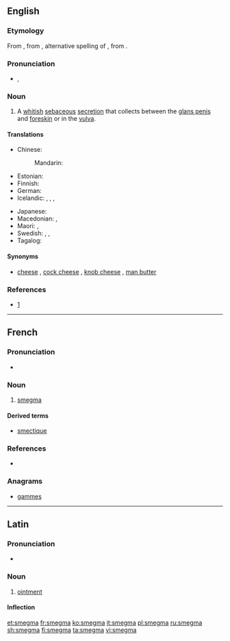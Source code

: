 {{also|Smegma}}
==English==
{{wikipedia}}

===Etymology===
From {{etyl|la|en}}, from {{etyl|grc|en}} {{term|σμῆγμα|tr=smēgma|lang=grc|sc=polytonic}}, alternative spelling of {{term|σμῆμα||soap, detergent|tr=smēma|lang=grc|sc=polytonic}}, from {{term|σμάω||I wipe, clean|tr=smaō|lang=grc|sc=polytonic}}.

===Pronunciation===
* {{enPR|smĕgʹmə}}, {{IPA|/ˈsmɛɡmə/|lang=en}}

===Noun===
{{en-noun|-}}

# A [[whitish]] [[sebaceous]] [[secretion]] that collects between the [[glans penis]] and [[foreskin]] or in the [[vulva]].

====Translations====
{{trans-top|sebaceous secretion}}
* Chinese:
*: Mandarin: {{t+|cmn|包皮垢|tr=bāopígòu|sc=Hani}}
* Estonian: {{t+|et|smegma}}
* Finnish: {{t|fi|esinahkatali}}
* German: {{t+|de|Smegma|n}}
* Icelandic: {{t|is|reðurfarði|m}}, {{t|is|limfarði|m}}, {{t|is|forhúðarostur|m}}, {{t+|is|ostur|m}}
{{trans-mid}}
* Japanese: {{t|ja|チンカス|tr=chinkasu|sc=Jpan}} {{qualifier|vulgar}}
* Macedonian: {{t|mk|смегма|f|tr=smégma|sc=Cyrl}}, {{qualifier|slang}} {{t|mk|урда|f|tr=úrda|sc=Cyrl}}
* Maori: {{t|mi|paraheka}}, {{t|mi|ngahu}}
* Swedish: {{t|sv|smegma|c}}, {{qualifier|vulgar}} {{t+|sv|flensost|c}}, {{t|sv|kukost|c}} {{qualifier|vulgar}}
* Tagalog: {{t+|tl|kupal}}
{{trans-bottom}}

====Synonyms====
* [[cheese]] {{qualifier|slang}}, [[cock cheese]] {{qualifier|obscene}}, [[knob cheese]] {{qualifier|slang}}, [[man butter]] {{qualifier|slang}}

===References===
* {{R:Online Etymology Dictionary}} [http://www.etymonline.com/index.php?search=smegma&searchmode=none]

----

==French==

===Pronunciation===
* {{IPA|/smɛɡ.ma/|lang=fr}}

===Noun===
{{fr-noun|m}}

# [[#English|smegma]]

====Derived terms====
* [[smectique]]

===References===
* {{R:NPLarousse}}

===Anagrams===
* [[gammes#French|gammes]]


----

==Latin==

===Pronunciation===
* {{la-pronunc|smegma}}

===Noun===
{{la-noun|smegma|smegmatis|smegmatis|n|third}}

# [[ointment]]

====Inflection====
{{la-decl-3rd-N|smegma|smegmat}}

[[et:smegma]]
[[fr:smegma]]
[[ko:smegma]]
[[it:smegma]]
[[pl:smegma]]
[[ru:smegma]]
[[sh:smegma]]
[[fi:smegma]]
[[ta:smegma]]
[[vi:smegma]]